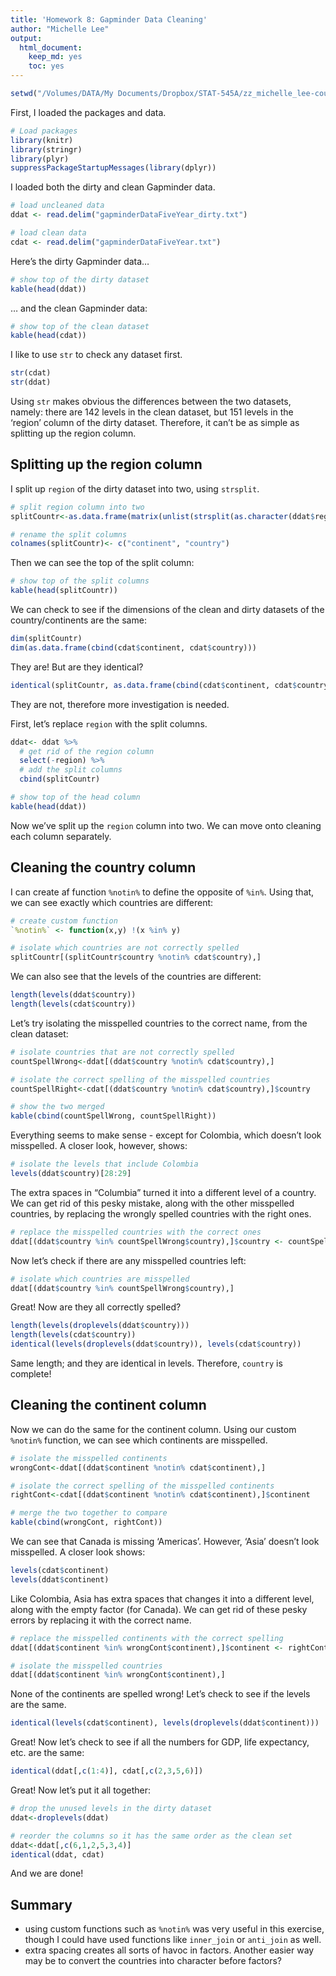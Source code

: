```yaml
---
title: 'Homework 8: Gapminder Data Cleaning'
author: "Michelle Lee"
output:
  html_document:
    keep_md: yes
    toc: yes
---
```

```r
setwd("/Volumes/DATA/My Documents/Dropbox/STAT-545A/zz_michelle_lee-coursework/HW8")
```

First, I loaded the packages and data.
```r
# Load packages
library(knitr)
library(stringr)
library(plyr)
suppressPackageStartupMessages(library(dplyr))
```

I loaded both the dirty and clean Gapminder data.

```r
# load uncleaned data
ddat <- read.delim("gapminderDataFiveYear_dirty.txt")

# load clean data
cdat <- read.delim("gapminderDataFiveYear.txt")
```

Here's the dirty Gapminder data...

```r
# show top of the dirty dataset
kable(head(ddat))
```

... and the clean Gapminder data:
```r
# show top of the clean dataset
kable(head(cdat))
```

I like to use `str` to check any dataset first. 

```r
str(cdat)
str(ddat)
```

Using `str` makes obvious the differences between the two datasets, namely: there are 142 levels in the clean dataset, but 151 levels in the 'region' column of the dirty dataset. Therefore, it can't be as simple as splitting up the region column. 


## Splitting up the region column

I split up `region` of the dirty dataset into two, using `strsplit`. 
```r
# split region column into two
splitCountr<-as.data.frame(matrix(unlist(strsplit(as.character(ddat$region), "_")), ncol=2, byrow=T))

# rename the split columns
colnames(splitCountr)<- c("continent", "country")
```

Then we can see the top of the split column:

```r
# show top of the split columns
kable(head(splitCountr))
```

We can check to see if the dimensions of the clean and dirty datasets of the country/continents are the same:

```r
dim(splitCountr)
dim(as.data.frame(cbind(cdat$continent, cdat$country)))
```

They are! But are they identical?

```r
identical(splitCountr, as.data.frame(cbind(cdat$continent, cdat$country)))
```

They are not, therefore more investigation is needed. 

First, let's replace `region` with the split columns.
```r
ddat<- ddat %>%
  # get rid of the region column
  select(-region) %>% 
  # add the split columns 
  cbind(splitCountr)

# show top of the head column
kable(head(ddat))
```

Now we've split up the `region` column into two. We can move onto cleaning each column separately.

## Cleaning the country column

I can create af function `%notin%` to define the opposite of `%in%`. Using that, we can see exactly which countries are different:

```r
# create custom function
`%notin%` <- function(x,y) !(x %in% y) 

# isolate which countries are not correctly spelled
splitCountr[(splitCountr$country %notin% cdat$country),]
```

We can also see that the levels of the countries are different:
```r
length(levels(ddat$country))
length(levels(cdat$country))
```

Let's try isolating the misspelled countries to the correct name, from the clean dataset:

```r
# isolate countries that are not correctly spelled
countSpellWrong<-ddat[(ddat$country %notin% cdat$country),]

# isolate the correct spelling of the misspelled countries
countSpellRight<-cdat[(ddat$country %notin% cdat$country),]$country

# show the two merged
kable(cbind(countSpellWrong, countSpellRight))
```

Everything seems to make sense - except for Colombia, which doesn't look misspelled. A closer look, however, shows:

```r
# isolate the levels that include Colombia
levels(ddat$country)[28:29]
```

The extra spaces in "Columbia   " turned it into a different level of a country. We can get rid of this pesky mistake, along with the other misspelled countries, by replacing the wrongly spelled countries with the right ones. 

```r
# replace the misspelled countries with the correct ones
ddat[(ddat$country %in% countSpellWrong$country),]$country <- countSpellRight
```

Now let's check if there are any misspelled countries left:

```r
# isolate which countries are misspelled
ddat[(ddat$country %in% countSpellWrong$country),]
```

Great! Now are they all correctly spelled?

```r
length(levels(droplevels(ddat$country)))
length(levels(cdat$country))
identical(levels(droplevels(ddat$country)), levels(cdat$country))
```

Same length; and they are identical in levels. Therefore, `country` is complete!

## Cleaning the continent column

Now we can do the same for the continent column. Using our custom `%notin%` function, we can see which continents are misspelled.

```r
# isolate the misspelled continents
wrongCont<-ddat[(ddat$continent %notin% cdat$continent),]

# isolate the correct spelling of the misspelled continents
rightCont<-cdat[(ddat$continent %notin% cdat$continent),]$continent

# merge the two together to compare
kable(cbind(wrongCont, rightCont))
```

We can see that Canada is missing 'Americas'. However, 'Asia' doesn't look misspelled. A closer look shows:

```r
levels(cdat$continent)
levels(ddat$continent)
```

Like Colombia, Asia has extra spaces that changes it into a different level, along with the empty factor (for Canada). We can get rid of these pesky errors by replacing it with the correct name. 

```r
# replace the misspelled continents with the correct spelling
ddat[(ddat$continent %in% wrongCont$continent),]$continent <- rightCont

# isolate the misspelled countries
ddat[(ddat$continent %in% wrongCont$continent),]
```

None of the continents are spelled wrong! Let's check to see if the levels are the same. 

```r
identical(levels(cdat$continent), levels(droplevels(ddat$continent)))
```

Great! Now let's check to see if all the numbers for GDP, life expectancy, etc. are the same:

```r
identical(ddat[,c(1:4)], cdat[,c(2,3,5,6)])
```

Great! Now let's put it all together:
```r
# drop the unused levels in the dirty dataset
ddat<-droplevels(ddat)

# reorder the columns so it has the same order as the clean set
ddat<-ddat[,c(6,1,2,5,3,4)]
identical(ddat, cdat)
```

And we are done!

## Summary
* using custom functions such as `%notin%` was very useful in this exercise, though I could have used functions like `inner_join` or `anti_join` as well.
* extra spacing creates all sorts of havoc in factors. Another easier way may be to convert the countries into character before factors? 